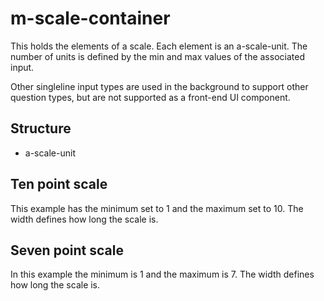 
<Meta of={ScaleContainerStories} title="Molecules/Scale" />

# m-scale-container
This holds the elements of a scale.  Each element is an a-scale-unit.  The number of units is defined by the min and max values of the associated input.

Other singleline input types are used in the background to support other question types, but are not supported as a front-end UI component.

## Structure
- a-scale-unit

## Ten point scale 
This example has the minimum set to 1 and the maximum set to 10.  The width defines how long the scale is.
<Canvas of={ScaleContainerStories.TenPointContainer} />
<Controls of={ScaleContainerStories.TenPointContainer} />

## Seven point scale 
In this example the minimum is 1 and the maximum is 7.  The width defines how long the scale is.
<Canvas of={ScaleContainerStories.SevenPointContainer} />
<Controls of={ScaleContainerStories.SevenPointContainer} />
